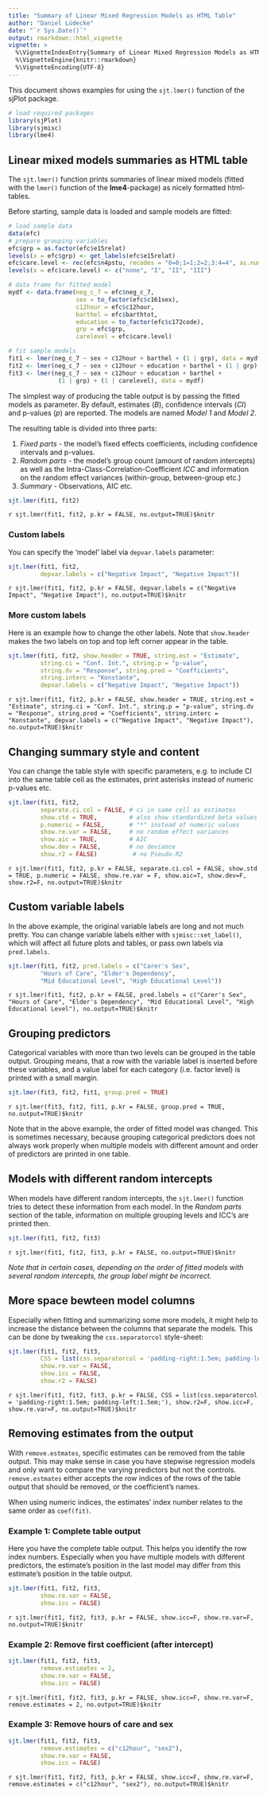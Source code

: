 ```yaml
---
title: "Summary of Linear Mixed Regression Models as HTML Table"
author: "Daniel Lüdecke"
date: "`r Sys.Date()`"
output: rmarkdown::html_vignette
vignette: >
  %\VignetteIndexEntry{Summary of Linear Mixed Regression Models as HTML Table}
  %\VignetteEngine{knitr::rmarkdown}
  %\VignetteEncoding{UTF-8}
---
```

This document shows examples for using the `sjt.lmer()` function of the sjPlot package.

```r
# load required packages
library(sjPlot)
library(sjmisc)
library(lme4)
```

## Linear mixed models summaries as HTML table

The `sjt.lmer()` function prints summaries of linear mixed models (fitted with the `lmer()` function of the **lme4**-package) as nicely formatted html-tables.

Before starting, sample data is loaded and sample models are fitted:

```r
# load sample data
data(efc)
# prepare grouping variables
efc$grp = as.factor(efc$e15relat)
levels(x = efc$grp) <- get_labels(efc$e15relat)
efc$care.level <- rec(efc$n4pstu, recodes = "0=0;1=1;2=2;3:4=4", as.num = FALSE)
levels(x = efc$care.level) <- c("none", "I", "II", "III")

# data frame for fitted model
mydf <- data.frame(neg_c_7 = efc$neg_c_7,
                   sex = to_factor(efc$c161sex),
                   c12hour = efc$c12hour,
                   barthel = efc$barthtot,
                   education = to_factor(efc$c172code),
                   grp = efc$grp,
                   carelevel = efc$care.level)

# fit sample models
fit1 <- lmer(neg_c_7 ~ sex + c12hour + barthel + (1 | grp), data = mydf)
fit2 <- lmer(neg_c_7 ~ sex + c12hour + education + barthel + (1 | grp), data = mydf)
fit3 <- lmer(neg_c_7 ~ sex + c12hour + education + barthel +
              (1 | grp) + (1 | carelevel), data = mydf)
``` 

The simplest way of producing the table output is by passing the fitted models as parameter. By default, estimates (_B_), confidence intervals (_CI_) and p-values (_p_) are reported. The models are named _Model 1_ and _Model 2_.

The resulting table is divided into three parts:

1. _Fixed parts_ - the model's fixed effects coefficients, including confidence intervals and p-values.
2. _Random parts_ - the model's group count (amount of random intercepts) as well as the Intra-Class-Correlation-Coefficient _ICC_ and information on the random effect variances (within-group, between-group etc.)
3. _Summary_ - Observations, AIC etc.

```r
sjt.lmer(fit1, fit2)
```
`r sjt.lmer(fit1, fit2, p.kr = FALSE, no.output=TRUE)$knitr`

### Custom labels
You can specify the 'model' label via `depvar.labels` parameter:

```r
sjt.lmer(fit1, fit2,
         depvar.labels = c("Negative Impact", "Negative Impact"))
```
`r sjt.lmer(fit1, fit2, p.kr = FALSE, depvar.labels = c("Negative Impact", "Negative Impact"), no.output=TRUE)$knitr`

### More custom labels
Here is an example how to change the other labels. Note that `show.header` makes the two labels on top and top left corner appear in the table.

```r
sjt.lmer(fit1, fit2, show.header = TRUE, string.est = "Estimate", 
         string.ci = "Conf. Int.", string.p = "p-value",
         string.dv = "Response", string.pred = "Coefficients",
         string.interc = "Konstante",
         depvar.labels = c("Negative Impact", "Negative Impact"))
```
`r sjt.lmer(fit1, fit2, p.kr = FALSE, show.header = TRUE, string.est = "Estimate", string.ci = "Conf. Int.", string.p = "p-value", string.dv = "Response", string.pred = "Coefficients", string.interc = "Konstante", depvar.labels = c("Negative Impact", "Negative Impact"), no.output=TRUE)$knitr`

## Changing summary style and content

You can change the table style with specific parameters, e.g. to include CI into the same table cell as the estimates, print asterisks instead of numeric p-values etc.

```r
sjt.lmer(fit1, fit2,
         separate.ci.col = FALSE, # ci in same cell as estimates
         show.std = TRUE,         # also show standardized beta values
         p.numeric = FALSE,       # "*" instead of numeric values
         show.re.var = FALSE,     # no random effect variances
         show.aic = TRUE,         # AIC
         show.dev = FALSE,        # no deviance
         show.r2 = FALSE)          # no Pseudo-R2
```
`r sjt.lmer(fit1, fit2, p.kr = FALSE, separate.ci.col = FALSE, show.std = TRUE, p.numeric = FALSE, show.re.var = F, show.aic=T, show.dev=F, show.r2=F, no.output=TRUE)$knitr`


## Custom variable labels

In the above example, the original variable labels are long and not much pretty. You can change variable labels either with `sjmisc::set_label()`, which will affect all future plots and tables, or pass own labels via `pred.labels`.

```r
sjt.lmer(fit1, fit2, pred.labels = c("Carer's Sex",
         "Hours of Care", "Elder's Dependency",
         "Mid Educational Level", "High Educational Level"))
```
`r sjt.lmer(fit1, fit2, p.kr = FALSE, pred.labels = c("Carer's Sex", "Hours of Care", "Elder's Dependency", "Mid Educational Level", "High Educational Level"), no.output=TRUE)$knitr`

## Grouping predictors

Categorical variables with more than two levels can be grouped in the table output. Grouping means, that a row with the variable label is inserted before these variables, and a value label for each category (i.e. factor level) is printed with a small margin.

```r
sjt.lmer(fit3, fit2, fit1, group.pred = TRUE)
```
`r sjt.lmer(fit3, fit2, fit1, p.kr = FALSE, group.pred = TRUE, no.output=TRUE)$knitr`

Note that in the above example, the order of fitted model was changed. This is sometimes necessary, because grouping categorical predictors does not always work properly when multiple models with different amount and order of predictors are printed in one table.

## Models with different random intercepts

When models have different random intercepts, the `sjt.lmer()` function tries to detect these information from each model. In the _Random parts_ section of the table, information on multiple grouping levels and ICC's are printed then.

```r
sjt.lmer(fit1, fit2, fit3)
```
`r sjt.lmer(fit1, fit2, fit3, p.kr = FALSE, no.output=TRUE)$knitr`

_Note that in certain cases, depending on the order of fitted models with several random intercepts, the group label might be incorrect._

## More space bewteen model columns

Especially when fitting and summarizing some more models, it might help to increase the distance between the columns that separate the models. This can be done by tweaking the `css.separatorcol` style-sheet:

```r
sjt.lmer(fit1, fit2, fit3, 
         CSS = list(css.separatorcol = 'padding-right:1.5em; padding-left:1.5em;'),
         show.re.var = FALSE,
         show.icc = FALSE,
         show.r2 = FALSE)
```
`r sjt.lmer(fit1, fit2, fit3, p.kr = FALSE, CSS = list(css.separatorcol = 'padding-right:1.5em; padding-left:1.5em;'), show.r2=F, show.icc=F, show.re.var=F, no.output=TRUE)$knitr`


## Removing estimates from the output

With `remove.estmates`, specific estimates can be removed from the table output. This may make sense in case you have stepwise regression models and only want to compare the varying predictors but not the controls. `remove.estmates` either accepts the row indices of the rows of the table output that should be removed, or the coefficient's names.

When using numeric indices, the estimates' index number relates to the same order as `coef(fit)`.

### Example 1: Complete table output

Here you have the complete table output. This helps you identify the row index numbers. Especially when you have multiple models with different predictors, the estimate's position in the last model may differ from this estimate's position in the table output.

```r
sjt.lmer(fit1, fit2, fit3,
         show.re.var = FALSE,
         show.icc = FALSE)
```
`r sjt.lmer(fit1, fit2, fit3, p.kr = FALSE, show.icc=F, show.re.var=F, no.output=TRUE)$knitr`

### Example 2: Remove first coefficient (after intercept)

```r
sjt.lmer(fit1, fit2, fit3,
         remove.estimates = 2,
         show.re.var = FALSE,
         show.icc = FALSE)
```
`r sjt.lmer(fit1, fit2, fit3, p.kr = FALSE, show.icc=F, show.re.var=F, remove.estimates = 2, no.output=TRUE)$knitr`

### Example 3: Remove hours of care and sex

```r
sjt.lmer(fit1, fit2, fit3,
         remove.estimates = c("c12hour", "sex2"),
         show.re.var = FALSE,
         show.icc = FALSE)
```
`r sjt.lmer(fit1, fit2, fit3, p.kr = FALSE, show.icc=F, show.re.var=F, remove.estimates = c("c12hour", "sex2"), no.output=TRUE)$knitr`
